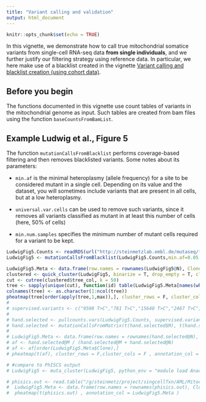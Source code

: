 ```yaml
---
title: "Variant calling and validation"
output: html_document
---
```


```r
knitr::opts_chunk$set(echo = TRUE)
```

In this vignette, we demonstrate how to call true mitochondrial somatice variants from single-cell RNA-seq data **from single individuals**, and we further justify our filtering strategy using reference data. In particular, we here make use of a blacklist created in the vignette [Variant calling and blacklist creation (using cohort data)](callingCohort.html).



## Before you begin

The functions documented in this vignette use count tables of variants in the mitochondrial genome as input. Such tables are created from bam files using the function `baseCountsFromBamList`.

## Example Ludwig et al., Figure 5

The function `mutationCallsFromBlacklist` performs coverage-based filtering and then removes blacklisted variants. Some notes about its parameters:

*   `min.af` is the minimal heteroplasmy (allele frequency) for a site to be considered mutant in a single cell. Depending on its value and the dataset, you will sometimes include variants that are present in all cells, but at a low heteroplasmy.

*   `universal.var.cells` can be used to remove such variants, since it removes all variants classified as mutant in at least this number of cells (here, 50% of cells)

*   `min.num.samples` specifies the minimum number of mutant cells required for a variant to be kept.

```r
LudwigFig5.Counts <- readRDS(url("http://steinmetzlab.embl.de/mutaseq/fig5data.RDS"))
LudwigFig5 <- mutationCallsFromBlacklist(LudwigFig5.Counts,min.af=0.05, min.num.samples=5, universal.var.cells = 0.5 * length(LudwigFig5.Counts), binarize = 0.1)

LudwigFig5.Meta <- data.frame(row.names = rownames(LudwigFig5@N), Clone = gsub("_.*","",gsub("Donor1_","",rownames(LudwigFig5@N))))
clustered <- quick_cluster(LudwigFig5, binarize = T, drop_empty = T, clustering.method = "ward.D2", annotation_col = LudwigFig5.Meta,show_colnames=F,fontsize_row = 7)
cut <- cutree(clustered$tree_col, k = 50)
tree <- sapply(unique(cut), function(id) table(LudwigFig5.Meta[names(which(cut == id)),"Clone"])/sum(cut==id))
colnames(tree) <- as.character(1:ncol(tree))
pheatmap(tree[order(apply(tree,1,max)),], cluster_rows = F, cluster_cols = F,border_color = NA, fontsize_col = 7)
# 
# supervised.variants <- c("9508 T>C","781 T>C","15640 T>C","2467 T>C","8979 T>C","14356 T>C","10192 T>C","12737 G>A","6713 A>G","11643 G>A","1084 A>G","4654 A>G","2983 A>G","2625 A>G","6051 T>C","13328 A>G","3777 G>A","15004 G>A","12566 T>C","10587 G>A","7276 T>C","8382 T>C","13094 G>A","14094 T>C","3745 A>G","14306 G>A","12561 A>G","7341 G>A","11457 G>A","10167 T>C","7589 G>A","5915 A>G","7755 G>A","7661 T>C","7055 G>A","2648 G>A","11563 G>A","6575 G>A","6505 G>A","10681 G>A","3242 A>C","3935 G>A","4771 G>A","11623 A>C","8015 A>G","6758 T>C","3996 A>G","1448 A>G","9911 T>C")
# 
# hand.selected <- pullcounts.vars(LudwigFig5.Counts, supervised.variants, shift=-1)
# hand.selected <- mutationCallsFromMatrix(t(hand.selected$M), t(hand.selected$N), cluster = rep(T, length(supervised.variants)), binarize = 0.05)
# 
# LudwigFig5.Meta <- data.frame(row.names = rownames(hand.selected@N), Clone = gsub("_.*","",gsub("Donor1_","",rownames(hand.selected@N))))
# af <- hand.selected@M / (hand.selected@M + hand.selected@N)
# af <- af[order(LudwigFig5.Meta$Clone),]
# pheatmap(t(af), cluster_rows = F,cluster_cols = F , annotation_col = LudwigFig5.Meta )

# #compare to PhISCS output
# LudwigFig5 <- muta_cluster(LudwigFig5, python_env = "module load Anaconda3/2019.07; source activate gurobi",cores=6, tempfolder = "/g/steinmetz/project/singcellTxn/AML/MitochondriaRevisions/package/runs/Ludwig5/")

# phisics.out <- read.table("/g/steinmetz/project/singcellTxn/AML/MitochondriaRevisions/package/runs/Ludwig5/out/in.CFMatrix",header=T, row.names = 1)
#  LudwigFig5.Meta <- data.frame(row.names = rownames(phisics.out), Clone = gsub("S.*","",gsub("Donor1_","",rownames(phisics.out))))
#  pheatmap(t(phisics.out) , annotation_col = LudwigFig5.Meta )
```
